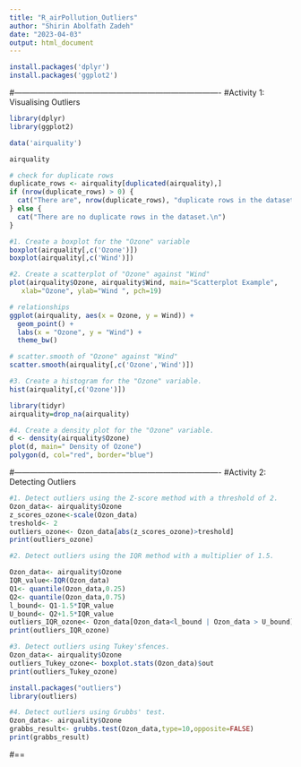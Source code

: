 ---
title: "R_airPollution_Outliers"
author: "Shirin Abolfath Zadeh"
date: "2023-04-03"
output: html_document
---

```{r}
install.packages('dplyr')
install.packages('ggplot2')
```
#-------------------------------------------------------------------------------
#Activity 1: Visualising Outliers

```{r}
library(dplyr)
library(ggplot2)
```

```{r}
data('airquality')
```


```{r}
airquality
```


```{r}
# check for duplicate rows
duplicate_rows <- airquality[duplicated(airquality),]
if (nrow(duplicate_rows) > 0) {
  cat("There are", nrow(duplicate_rows), "duplicate rows in the dataset.\n")
} else {
  cat("There are no duplicate rows in the dataset.\n")
}


```

```{r}
#1. Create a boxplot for the "Ozone" variable
boxplot(airquality[,c('Ozone')])
boxplot(airquality[,c('Wind')])
```
```{r}
#2. Create a scatterplot of "Ozone" against "Wind"
plot(airquality$Ozone, airquality$Wind, main="Scatterplot Example",
   xlab="Ozone", ylab="Wind ", pch=19)

```

```{r}
# relationships
ggplot(airquality, aes(x = Ozone, y = Wind)) + 
  geom_point() +
  labs(x = "Ozone", y = "Wind") +
  theme_bw()
```

```{r}
# scatter.smooth of "Ozone" against "Wind"
scatter.smooth(airquality[,c('Ozone','Wind')])

```
```{r}
#3. Create a histogram for the "Ozone" variable.
hist(airquality[,c('Ozone')])
```

```{r}
library(tidyr)
airquality=drop_na(airquality)
```

```{r}
#4. Create a density plot for the "Ozone" variable.
d <- density(airquality$Ozone)
plot(d, main=" Density of Ozone")
polygon(d, col="red", border="blue")
```
#-------------------------------------------------------------------------------
#Activity 2: Detecting Outliers

```{r}
#1. Detect outliers using the Z-score method with a threshold of 2.
Ozon_data<- airquality$Ozone
z_scores_ozone<-scale(Ozon_data)
treshold<- 2
outliers_ozone<- Ozon_data[abs(z_scores_ozone)>treshold]
print(outliers_ozone)
```
```{r}
#2. Detect outliers using the IQR method with a multiplier of 1.5.

Ozon_data<- airquality$Ozone
IQR_value<-IQR(Ozon_data)
Q1<- quantile(Ozon_data,0.25)
Q2<- quantile(Ozon_data,0.75)
l_bound<- Q1-1.5*IQR_value
U_bound<- Q2+1.5*IQR_value
outliers_IQR_ozone<- Ozon_data[Ozon_data<l_bound | Ozon_data > U_bound]
print(outliers_IQR_ozone)
```
```{r}
#3. Detect outliers using Tukey'sfences.
Ozon_data<- airquality$Ozone
outliers_Tukey_ozone<- boxplot.stats(Ozon_data)$out
print(outliers_Tukey_ozone)
```
```{r}
install.packages("outliers")
library(outliers)
```


```{r}
#4. Detect outliers using Grubbs' test.
Ozon_data<- airquality$Ozone
grabbs_result<- grubbs.test(Ozon_data,type=10,opposite=FALSE)
print(grabbs_result)
```
#==